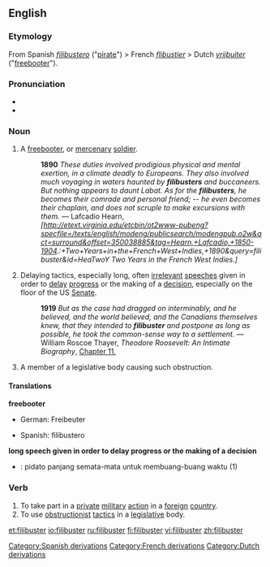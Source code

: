 ==English==
{{wikipedia}}

===Etymology===
From Spanish ''[[filibustero]]'' ("[[pirate]]") &gt; French ''[[flibustier]]'' &gt; Dutch ''[[vrijbuiter]]'' ("[[freebooter]]").

===Pronunciation===
*{{IPA|/ˈfɪlɪbʌstə(r)/}}
*{{audio|en-us-filibuster.ogg|Audio (US)}}

===Noun===
{{en-noun}}

# A [[freebooter]], or [[mercenary]] [[soldier]].
#:'''1890''' ''These duties involved prodigious physical and mental exertion, in a climate deadly to Europeans. They also involved much voyaging in waters haunted by '''filibusters''' and buccaneers. But nothing appears to daunt Labat. As for the '''filibusters''', he becomes their comrade and personal friend; -- he even becomes their chaplain, and does not scruple to make excursions with them.'' — Lafcadio Hearn, ''[http://etext.virginia.edu/etcbin/ot2www-pubeng?specfile=/texts/english/modeng/publicsearch/modengpub.o2w&act=surround&offset=350038885&tag=Hearn,+Lafcadio,+1850-1904.:+Two+Years+in+the+French+West+Indies,+1890&query=filibuster&id=HeaTwoY Two Years in the French West Indies.]''
# {{US}} Delaying tactics, especially long, often [[irrelevant]] [[speech]]es given in order to [[delay]] [[progress]] or the making of a [[decision]], especially on the floor of the US [[senate|Senate]].
#:'''1919''' ''But as the case had dragged on interminably, and he believed, and the world believed, and the Canadians themselves knew, that they intended to '''filibuster''' and postpone as long as possible, he took the common-sense way to a settlement.'' —  William Roscoe Thayer, ''Theodore Roosevelt: An Intimate Biography'', [http://etext.virginia.edu/etcbin/ot2www-pubeng?specfile=/texts/english/modeng/publicsearch/modengpub.o2w&act=surround&offset=616952574&tag=Thayer,+William+Roscoe:+Theodore+Roosevelt:+An+Intimate+Biography,+1919&query=filibuster&id=ThaTheo Chapter 11.]
# {{US}} A member of a legislative body causing such obstruction.

====Translations====
'''freebooter'''
{{top}}
*German: Freibeuter {{m}}
{{mid}}
*Spanish: filibustero {{m}}
{{bottom}}

'''long speech given in order to delay progress or the making of a decision'''
*{{ttbc|Indonesian}}: pidato panjang semata-mata untuk membuang-buang waktu (1)

===Verb===
{{en-verb}}

#To take part in a [[private]] [[military]] [[action]] in a [[foreign]] [[country]].
#To use [[obstructionist]] [[tactic]]s in a [[legislative]] body.


[[Category:Spanish derivations]]
[[Category:French derivations]]
[[Category:Dutch derivations]]

[[et:filibuster]]
[[io:filibuster]]
[[ru:filibuster]]
[[fi:filibuster]]
[[vi:filibuster]]
[[zh:filibuster]]
